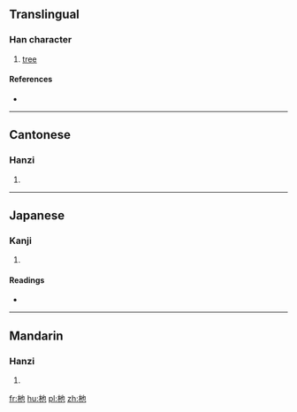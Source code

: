 ==Translingual==

===Han character===
{{Han char|rn=75|rad=木|as=03|sn=7|four=4491<sub>2</sub>|canj=木心木 (DPD)}}

# [[tree]]

====References====
* {{Han ref|kx=0512.100|dkj=14478|dj=0898.020|hdz=21163.010|uh=675D|ud=26461|bh=CB44|bd=52036}}

----

==Cantonese==

===Hanzi===
{{yue-hanzi|jyut=|y=chi2}}

# {{defn|lang=yue|sort=木03}}

----

==Japanese==

===Kanji===
{{ja-kanji|grade=|rs=木03}}

# {{defn|lang=ja|sort=木03}}

====Readings====
* {{ja-readings|on=[[ち]] (chi), [[じ]] (ji), [[し]] (shi), [[い]] (i)|kun=[[まがき]] (magaki)}}

----

==Mandarin==

===Hanzi===
{{cmn-hanzi|pin=[[yí]] ([[yi2]])|wg=i<sup>2</sup>}}

# {{defn|lang=cmn|sort=木03}}

[[fr:杝]]
[[hu:杝]]
[[pl:杝]]
[[zh:杝]]